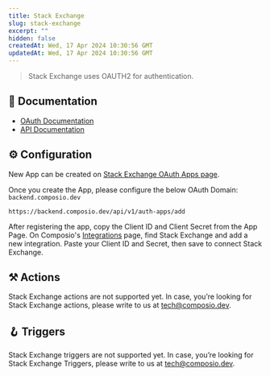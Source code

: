 ```yaml
---
title: Stack Exchange
slug: stack-exchange
excerpt: ""
hidden: false
createdAt: Wed, 17 Apr 2024 10:30:56 GMT
updatedAt: Wed, 17 Apr 2024 10:30:56 GMT
--- 
```

> Stack Exchange uses OAUTH2 for authentication.
## 📔 Documentation

- [OAuth Documentation](https://api.stackexchange.com/docs/authentication)
- [API Documentation](https://api.stackexchange.com/)

## ⚙️ Configuration

<Tip>New App can be created on [Stack Exchange OAuth Apps page](https://stackapps.com/apps/oauth/).</Tip>

Once you create the App, please configure the below OAuth Domain: ``` backend.composio.dev ``` 


```
https://backend.composio.dev/api/v1/auth-apps/add
```

After registering the app, copy the Client ID and Client Secret from the App Page. On Composio's [Integrations](https://app.composio.dev/apps) page, find Stack Exchange and add a new integration. Paste your Client ID and Secret, then save to connect Stack Exchange.


## ⚒️ Actions

Stack Exchange actions are not supported yet. In case, you’re looking for Stack Exchange actions, please write to us at tech@composio.dev.

## 🪝 Triggers

Stack Exchange triggers are not supported yet. In case, you’re looking for Stack Exchange Triggers, please write to us at tech@composio.dev.
